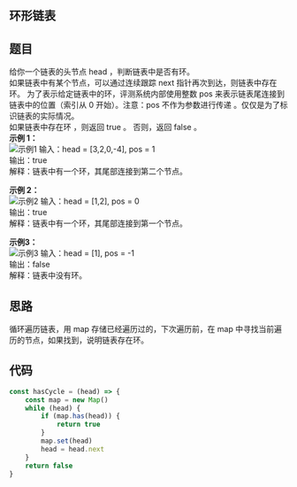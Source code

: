 ## 环形链表
<TitleMsg
    link='https://leetcode.cn/problems/linked-list-cycle/description/'
    level='easy'
    title='No.141 环形链表'
/>

## 题目
给你一个链表的头节点 head ，判断链表中是否有环。  
如果链表中有某个节点，可以通过连续跟踪 next 指针再次到达，则链表中存在环。 为了表示给定链表中的环，评测系统内部使用整数 pos 来表示链表尾连接到链表中的位置（索引从 0 开始）。注意：pos 不作为参数进行传递 。仅仅是为了标识链表的实际情况。  
如果链表中存在环 ，则返回 true 。 否则，返回 false 。  
**示例 1：**  
![示例1](https://assets.leetcode-cn.com/aliyun-lc-upload/uploads/2018/12/07/circularlinkedlist.png)
输入：head = [3,2,0,-4], pos = 1  
输出：true  
解释：链表中有一个环，其尾部连接到第二个节点。  

**示例 2：**  
![示例2](https://assets.leetcode-cn.com/aliyun-lc-upload/uploads/2018/12/07/circularlinkedlist_test2.png)
输入：head = [1,2], pos = 0  
输出：true  
解释：链表中有一个环，其尾部连接到第一个节点。  

**示例3：**  
![示例3](https://assets.leetcode-cn.com/aliyun-lc-upload/uploads/2018/12/07/circularlinkedlist_test3.png)
输入：head = [1], pos = -1  
输出：false  
解释：链表中没有环。  

## 思路
循环遍历链表，用 map 存储已经遍历过的，下次遍历前，在 map 中寻找当前遍历的节点，如果找到，说明链表存在环。

## 代码
```javascript
const hasCycle = (head) => {
    const map = new Map()
    while (head) {
        if (map.has(head)) {
            return true
        }
        map.set(head)
        head = head.next
    }
    return false
}
```